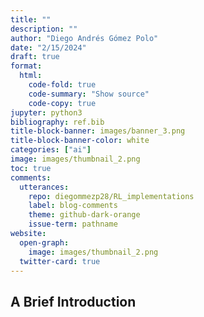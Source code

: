```yaml
---
title: ""
description: ""
author: "Diego Andrés Gómez Polo"
date: "2/15/2024"
draft: true
format:
  html:
    code-fold: true
    code-summary: "Show source"
    code-copy: true
jupyter: python3
bibliography: ref.bib
title-block-banner: images/banner_3.png
title-block-banner-color: white
categories: ["ai"]
image: images/thumbnail_2.png
toc: true
comments: 
  utterances:
    repo: diegommezp28/RL_implementations
    label: blog-comments
    theme: github-dark-orange
    issue-term: pathname
website:
  open-graph: 
    image: images/thumbnail_2.png
  twitter-card: true
---
```


## A Brief Introduction